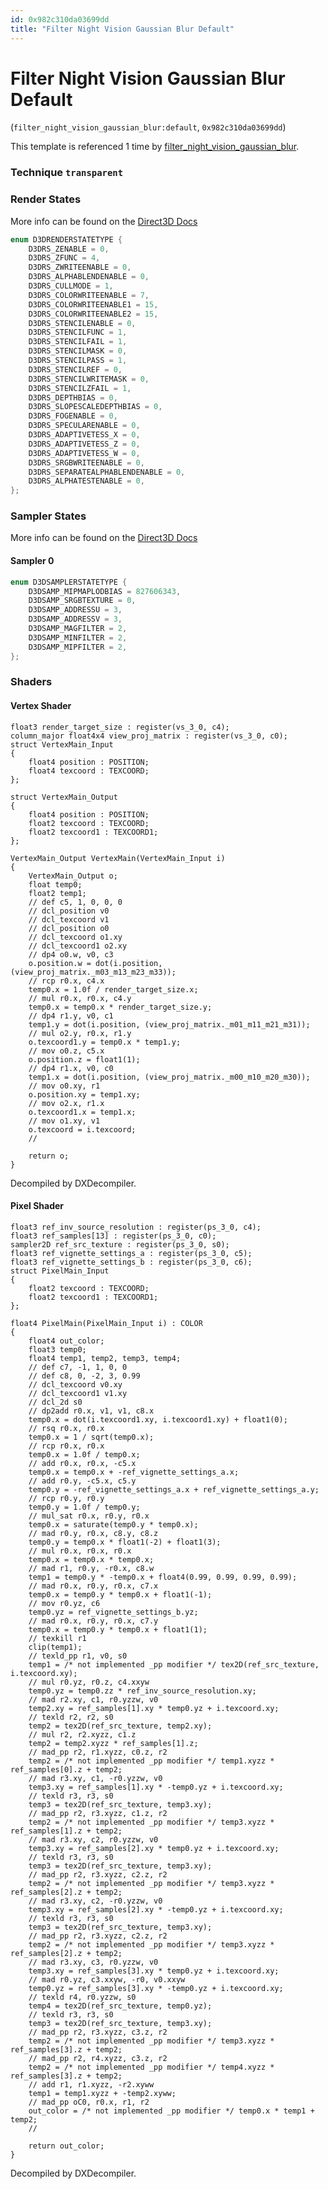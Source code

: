 ```yaml
---
id: 0x982c310da03699dd
title: "Filter Night Vision Gaussian Blur Default"
---
```


# Filter Night Vision Gaussian Blur Default
(`filter_night_vision_gaussian_blur:default`, `0x982c310da03699dd`)

This template is referenced 1 time by [filter_night_vision_gaussian_blur](/docs/Generated/Render%20Templates/post.render_template_database#filter-night-vision-gaussian-blur).


### Technique `transparent`
### Render States
More info can be found on the [Direct3D Docs](https://learn.microsoft.com/en-us/windows/win32/direct3d9/d3drenderstatetype)
```cpp
enum D3DRENDERSTATETYPE {
	D3DRS_ZENABLE = 0,
	D3DRS_ZFUNC = 4,
	D3DRS_ZWRITEENABLE = 0,
	D3DRS_ALPHABLENDENABLE = 0,
	D3DRS_CULLMODE = 1,
	D3DRS_COLORWRITEENABLE = 7,
	D3DRS_COLORWRITEENABLE1 = 15,
	D3DRS_COLORWRITEENABLE2 = 15,
	D3DRS_STENCILENABLE = 0,
	D3DRS_STENCILFUNC = 1,
	D3DRS_STENCILFAIL = 1,
	D3DRS_STENCILMASK = 0,
	D3DRS_STENCILPASS = 1,
	D3DRS_STENCILREF = 0,
	D3DRS_STENCILWRITEMASK = 0,
	D3DRS_STENCILZFAIL = 1,
	D3DRS_DEPTHBIAS = 0,
	D3DRS_SLOPESCALEDEPTHBIAS = 0,
	D3DRS_FOGENABLE = 0,
	D3DRS_SPECULARENABLE = 0,
	D3DRS_ADAPTIVETESS_X = 0,
	D3DRS_ADAPTIVETESS_Z = 0,
	D3DRS_ADAPTIVETESS_W = 0,
	D3DRS_SRGBWRITEENABLE = 0,
	D3DRS_SEPARATEALPHABLENDENABLE = 0,
	D3DRS_ALPHATESTENABLE = 0,
};
```
### Sampler States
More info can be found on the [Direct3D Docs](https://learn.microsoft.com/en-us/windows/win32/direct3d9/d3dsamplerstatetype)
#### Sampler 0
```cpp
enum D3DSAMPLERSTATETYPE {
	D3DSAMP_MIPMAPLODBIAS = 827606343,
	D3DSAMP_SRGBTEXTURE = 0,
	D3DSAMP_ADDRESSU = 3,
	D3DSAMP_ADDRESSV = 3,
	D3DSAMP_MAGFILTER = 2,
	D3DSAMP_MINFILTER = 2,
	D3DSAMP_MIPFILTER = 2,
};
```
### Shaders
#### Vertex Shader
```hlsl
float3 render_target_size : register(vs_3_0, c4);
column_major float4x4 view_proj_matrix : register(vs_3_0, c0);
struct VertexMain_Input
{
    float4 position : POSITION;
    float4 texcoord : TEXCOORD;
};

struct VertexMain_Output
{
    float4 position : POSITION;
    float2 texcoord : TEXCOORD;
    float2 texcoord1 : TEXCOORD1;
};

VertexMain_Output VertexMain(VertexMain_Input i)
{
    VertexMain_Output o;
    float temp0;
    float2 temp1;
    // def c5, 1, 0, 0, 0
    // dcl_position v0
    // dcl_texcoord v1
    // dcl_position o0
    // dcl_texcoord o1.xy
    // dcl_texcoord1 o2.xy
    // dp4 o0.w, v0, c3
    o.position.w = dot(i.position, (view_proj_matrix._m03_m13_m23_m33));
    // rcp r0.x, c4.x
    temp0.x = 1.0f / render_target_size.x;
    // mul r0.x, r0.x, c4.y
    temp0.x = temp0.x * render_target_size.y;
    // dp4 r1.y, v0, c1
    temp1.y = dot(i.position, (view_proj_matrix._m01_m11_m21_m31));
    // mul o2.y, r0.x, r1.y
    o.texcoord1.y = temp0.x * temp1.y;
    // mov o0.z, c5.x
    o.position.z = float1(1);
    // dp4 r1.x, v0, c0
    temp1.x = dot(i.position, (view_proj_matrix._m00_m10_m20_m30));
    // mov o0.xy, r1
    o.position.xy = temp1.xy;
    // mov o2.x, r1.x
    o.texcoord1.x = temp1.x;
    // mov o1.xy, v1
    o.texcoord = i.texcoord;
    // 

    return o;
}
```
Decompiled by DXDecompiler.
#### Pixel Shader
```hlsl
float3 ref_inv_source_resolution : register(ps_3_0, c4);
float3 ref_samples[13] : register(ps_3_0, c0);
sampler2D ref_src_texture : register(ps_3_0, s0);
float3 ref_vignette_settings_a : register(ps_3_0, c5);
float3 ref_vignette_settings_b : register(ps_3_0, c6);
struct PixelMain_Input
{
    float2 texcoord : TEXCOORD;
    float2 texcoord1 : TEXCOORD1;
};

float4 PixelMain(PixelMain_Input i) : COLOR
{
    float4 out_color;
    float3 temp0;
    float4 temp1, temp2, temp3, temp4;
    // def c7, -1, 1, 0, 0
    // def c8, 0, -2, 3, 0.99
    // dcl_texcoord v0.xy
    // dcl_texcoord1 v1.xy
    // dcl_2d s0
    // dp2add r0.x, v1, v1, c8.x
    temp0.x = dot(i.texcoord1.xy, i.texcoord1.xy) + float1(0);
    // rsq r0.x, r0.x
    temp0.x = 1 / sqrt(temp0.x);
    // rcp r0.x, r0.x
    temp0.x = 1.0f / temp0.x;
    // add r0.x, r0.x, -c5.x
    temp0.x = temp0.x + -ref_vignette_settings_a.x;
    // add r0.y, -c5.x, c5.y
    temp0.y = -ref_vignette_settings_a.x + ref_vignette_settings_a.y;
    // rcp r0.y, r0.y
    temp0.y = 1.0f / temp0.y;
    // mul_sat r0.x, r0.y, r0.x
    temp0.x = saturate(temp0.y * temp0.x);
    // mad r0.y, r0.x, c8.y, c8.z
    temp0.y = temp0.x * float1(-2) + float1(3);
    // mul r0.x, r0.x, r0.x
    temp0.x = temp0.x * temp0.x;
    // mad r1, r0.y, -r0.x, c8.w
    temp1 = temp0.y * -temp0.x + float4(0.99, 0.99, 0.99, 0.99);
    // mad r0.x, r0.y, r0.x, c7.x
    temp0.x = temp0.y * temp0.x + float1(-1);
    // mov r0.yz, c6
    temp0.yz = ref_vignette_settings_b.yz;
    // mad r0.x, r0.y, r0.x, c7.y
    temp0.x = temp0.y * temp0.x + float1(1);
    // texkill r1
    clip(temp1);
    // texld_pp r1, v0, s0
    temp1 = /* not implemented _pp modifier */ tex2D(ref_src_texture, i.texcoord.xy);
    // mul r0.yz, r0.z, c4.xxyw
    temp0.yz = temp0.zz * ref_inv_source_resolution.xy;
    // mad r2.xy, c1, r0.yzzw, v0
    temp2.xy = ref_samples[1].xy * temp0.yz + i.texcoord.xy;
    // texld r2, r2, s0
    temp2 = tex2D(ref_src_texture, temp2.xy);
    // mul r2, r2.xyzz, c1.z
    temp2 = temp2.xyzz * ref_samples[1].z;
    // mad_pp r2, r1.xyzz, c0.z, r2
    temp2 = /* not implemented _pp modifier */ temp1.xyzz * ref_samples[0].z + temp2;
    // mad r3.xy, c1, -r0.yzzw, v0
    temp3.xy = ref_samples[1].xy * -temp0.yz + i.texcoord.xy;
    // texld r3, r3, s0
    temp3 = tex2D(ref_src_texture, temp3.xy);
    // mad_pp r2, r3.xyzz, c1.z, r2
    temp2 = /* not implemented _pp modifier */ temp3.xyzz * ref_samples[1].z + temp2;
    // mad r3.xy, c2, r0.yzzw, v0
    temp3.xy = ref_samples[2].xy * temp0.yz + i.texcoord.xy;
    // texld r3, r3, s0
    temp3 = tex2D(ref_src_texture, temp3.xy);
    // mad_pp r2, r3.xyzz, c2.z, r2
    temp2 = /* not implemented _pp modifier */ temp3.xyzz * ref_samples[2].z + temp2;
    // mad r3.xy, c2, -r0.yzzw, v0
    temp3.xy = ref_samples[2].xy * -temp0.yz + i.texcoord.xy;
    // texld r3, r3, s0
    temp3 = tex2D(ref_src_texture, temp3.xy);
    // mad_pp r2, r3.xyzz, c2.z, r2
    temp2 = /* not implemented _pp modifier */ temp3.xyzz * ref_samples[2].z + temp2;
    // mad r3.xy, c3, r0.yzzw, v0
    temp3.xy = ref_samples[3].xy * temp0.yz + i.texcoord.xy;
    // mad r0.yz, c3.xxyw, -r0, v0.xxyw
    temp0.yz = ref_samples[3].xy * -temp0.yz + i.texcoord.xy;
    // texld r4, r0.yzzw, s0
    temp4 = tex2D(ref_src_texture, temp0.yz);
    // texld r3, r3, s0
    temp3 = tex2D(ref_src_texture, temp3.xy);
    // mad_pp r2, r3.xyzz, c3.z, r2
    temp2 = /* not implemented _pp modifier */ temp3.xyzz * ref_samples[3].z + temp2;
    // mad_pp r2, r4.xyzz, c3.z, r2
    temp2 = /* not implemented _pp modifier */ temp4.xyzz * ref_samples[3].z + temp2;
    // add r1, r1.xyzz, -r2.xyww
    temp1 = temp1.xyzz + -temp2.xyww;
    // mad_pp oC0, r0.x, r1, r2
    out_color = /* not implemented _pp modifier */ temp0.x * temp1 + temp2;
    // 

    return out_color;
}
```
Decompiled by DXDecompiler.
